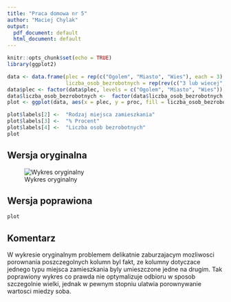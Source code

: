 ---
title: "Praca domowa nr 5"
author: "Maciej Chylak"
output:
  pdf_document: default
  html_document: default
---

```{r setup, include=FALSE}
knitr::opts_chunk$set(echo = TRUE)
library(ggplot2)

data <- data.frame(plec = rep(c("Ogolem", "Miasto", "Wies"), each = 3),
                   liczba_osob_bezrobotnych = rep(rev(c("3 lub wiecej", "2", "1")), 3), proc = c(85.5, 12.4, 2.2, 87.2, 11.2, 1.6, 82.4, 14.5, 3.1)) 
data$plec <- factor(data$plec, levels = c("Ogolem", "Miasto", "Wies"))
data$liczba_osob_bezrobotnych <-  factor(data$liczba_osob_bezrobotnych, levels = rev(c("3 lub wiecej", "2", "1")))
plot <- ggplot(data, aes(x = plec, y = proc, fill = liczba_osob_bezrobotnych)) + geom_bar(stat = "identity", position = "dodge") + geom_text(aes(label = proc), position=position_dodge(width = 1), vjust = -0.3) + ggtitle(" Liczba gospodarstw domowych z osobami bezrobotnymi \n według liczby osób bezrobotnych w gospodarstwie domowym") + theme(plot.title = element_text(hjust = 0.5, lineheight = NULL))

plot$labels[2] <-  "Rodzaj miejsca zamieszkania" 
plot$labels[3] <-  "% Procent"       
plot$labels[4] <-  "Liczba osob bezrobotnych"       
plot

```

## Wersja oryginalna


![Wykres oryginalny](oryginal.png)

\newpage
## Wersja poprawiona

```{r echo=FALSE}
plot
```

## Komentarz

W wykresie oryginalnym problemem delikatnie zaburzajacym mozliwosci porownania poszczegolnych kolumn byl fakt, ze kolumny dotyczace jednego typu miejsca zamieszkania byly umieszczone jedne na drugim. Tak poprawiony wykres co prawda nie optymalizuje odbioru w sposob szczegolnie wielki, jednak w pewnym stopniu ulatwia porownywanie wartosci miedzy soba.

